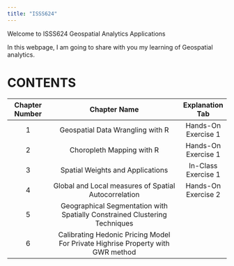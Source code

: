```yaml
---
title: "ISSS624"
---
```


Welcome to ISSS624 Geospatial Analytics Applications

In this webpage, I am going to share with you my learning of Geospatial analytics.

# CONTENTS

| Chapter Number |                                  Chapter Name                                   |   Explanation Tab   |
|:------------:|:------------------------------------------:|:------------:|
|       1        |                        Geospatial Data Wrangling with R                         | Hands-On Exercise 1 |
|       2        |                            Choropleth Mapping with R                            | Hands-On Exercise 1 |
|       3        |                        Spatial Weights and Applications                         | In-Class Exercise 1 |
|       4        |              Global and Local measures of Spatial Autocorrelation               | Hands-On Exercise 2 |
|       5        |   Geographical Segmentation with Spatially Constrained Clustering Techniques    |                     |
|       6        | Calibrating Hedonic Pricing Model For Private Highrise Property with GWR method |                     |
